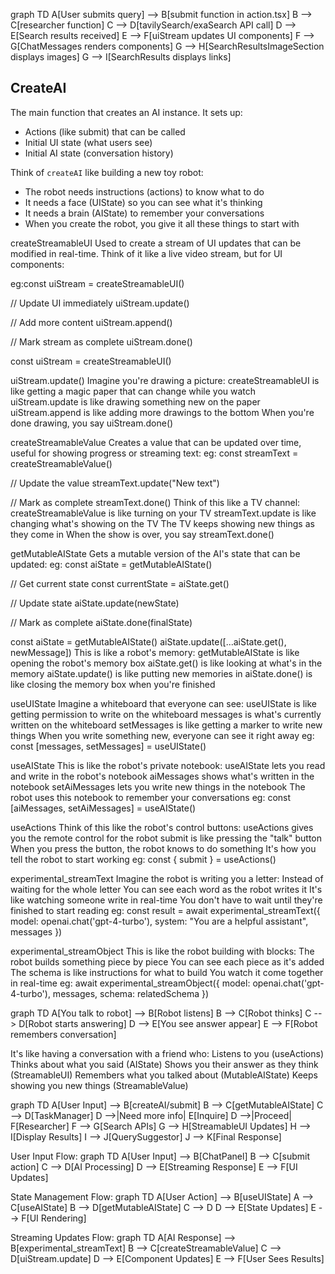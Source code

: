 graph TD
    A[User submits query] --> B[submit function in action.tsx]
    B --> C[researcher function]
    C --> D[tavilySearch/exaSearch API call]
    D --> E[Search results received]
    E --> F[uiStream updates UI components]
    F --> G[ChatMessages renders components]
    G --> H[SearchResultsImageSection displays images]
    G --> I[SearchResults displays links]




## CreateAI

The main function that creates an AI instance. It sets up:

- Actions (like submit) that can be called
- Initial UI state (what users see) 
- Initial AI state (conversation history)

Think of `createAI` like building a new toy robot:

- The robot needs instructions (actions) to know what to do
- It needs a face (UIState) so you can see what it's thinking
- It needs a brain (AIState) to remember your conversations
- When you create the robot, you give it all these things to start with






createStreamableUI
Used to create a stream of UI updates that can be modified in real-time. Think of it
like a live video stream, but for UI components:

eg:const uiStream = createStreamableUI()

// Update UI immediately
uiStream.update(<Component />)

// Add more content
uiStream.append(<AnotherComponent />)

// Mark stream as complete
uiStream.done()

const uiStream = createStreamableUI()

uiStream.update(<SearchResults results={searchResult.results} />)
Imagine you're drawing a picture:
createStreamableUI is like getting a magic paper that can change while you watch
uiStream.update is like drawing something new on the paper
uiStream.append is like adding more drawings to the bottom
When you're done drawing, you say uiStream.done()







createStreamableValue
Creates a value that can be updated over time, useful for showing progress or streaming text:
eg:
const streamText = createStreamableValue<string>()

// Update the value
streamText.update("New text")

// Mark as complete
streamText.done()
Think of this like a TV channel:
createStreamableValue is like turning on your TV
streamText.update is like changing what's showing on the TV
The TV keeps showing new things as they come in
When the show is over, you say streamText.done()





getMutableAIState
Gets a mutable version of the AI's state that can be updated:
eg:
const aiState = getMutableAIState<typeof AI>()

// Get current state
const currentState = aiState.get()

// Update state
aiState.update(newState)

// Mark as complete
aiState.done(finalState)

const aiState = getMutableAIState<typeof AI>()
aiState.update([...aiState.get(), newMessage])
This is like a robot's memory:
getMutableAIState is like opening the robot's memory box
aiState.get() is like looking at what's in the memory
aiState.update() is like putting new memories in
aiState.done() is like closing the memory box when you're finished







useUIState
Imagine a whiteboard that everyone can see:
useUIState is like getting permission to write on the whiteboard
messages is what's currently written on the whiteboard
setMessages is like getting a marker to write new things
When you write something new, everyone can see it right away
eg:
const [messages, setMessages] = useUIState<typeof AI>()






useAIState
This is like the robot's private notebook:
useAIState lets you read and write in the robot's notebook
aiMessages shows what's written in the notebook
setAiMessages lets you write new things in the notebook
The robot uses this notebook to remember your conversations
eg:
const [aiMessages, setAiMessages] = useAIState<typeof AI>()




useActions
Think of this like the robot's control buttons:
useActions gives you the remote control for the robot
submit is like pressing the "talk" button
When you press the button, the robot knows to do something
It's how you tell the robot to start working
eg:
const { submit } = useActions<typeof AI>()



experimental_streamText
Imagine the robot is writing you a letter:
Instead of waiting for the whole letter
You can see each word as the robot writes it
It's like watching someone write in real-time
You don't have to wait until they're finished to start reading
eg:
const result = await experimental_streamText({
  model: openai.chat('gpt-4-turbo'),
  system: "You are a helpful assistant",
  messages
})


experimental_streamObject
This is like the robot building with blocks:
The robot builds something piece by piece
You can see each piece as it's added
The schema is like instructions for what to build
You watch it come together in real-time
eg:
await experimental_streamObject({
  model: openai.chat('gpt-4-turbo'),
  messages,
  schema: relatedSchema
})


graph TD
    A[You talk to robot] --> B[Robot listens]
    B --> C[Robot thinks]
    C --> D[Robot starts answering]
    D --> E[You see answer appear]
    E --> F[Robot remembers conversation]


It's like having a conversation with a friend who:
Listens to you (useActions)
Thinks about what you said (AIState)
Shows you their answer as they think (StreamableUI)
Remembers what you talked about (MutableAIState)
Keeps showing you new things (StreamableValue)

graph TD
    A[User Input] --> B[createAI/submit]
    B --> C[getMutableAIState]
    C --> D[TaskManager]
    D -->|Need more info| E[Inquire]
    D -->|Proceed| F[Researcher]
    F --> G[Search APIs]
    G --> H[StreamableUI Updates]
    H --> I[Display Results]
    I --> J[QuerySuggestor]
    J --> K[Final Response]








User Input Flow:
graph TD
    A[User Input] --> B[ChatPanel]
    B --> C[submit action]
    C --> D[AI Processing]
    D --> E[Streaming Response]
    E --> F[UI Updates]




State Management Flow:
graph TD
    A[User Action] --> B[useUIState]
    A --> C[useAIState]
    B --> D[getMutableAIState]
    C --> D
    D --> E[State Updates]
    E --> F[UI Rendering]


Streaming Updates Flow:
graph TD
    A[AI Response] --> B[experimental_streamText]
    B --> C[createStreamableValue]
    C --> D[uiStream.update]
    D --> E[Component Updates]
    E --> F[User Sees Results]